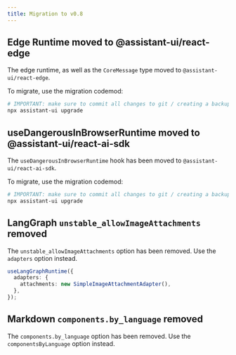```yaml
---
title: Migration to v0.8
---
```


## Edge Runtime moved to @assistant-ui/react-edge

The edge runtime, as well as the `CoreMessage` type moved to `@assistant-ui/react-edge`.

To migrate, use the migration codemod:

```sh
# IMPORTANT: make sure to commit all changes to git / creating a backup before running the codemod
npx assistant-ui upgrade
```

## useDangerousInBrowserRuntime moved to @assistant-ui/react-ai-sdk

The `useDangerousInBrowserRuntime` hook has been moved to `@assistant-ui/react-ai-sdk`.

To migrate, use the migration codemod:

```sh
# IMPORTANT: make sure to commit all changes to git / creating a backup before running the codemod
npx assistant-ui upgrade
```


## LangGraph `unstable_allowImageAttachments` removed

The `unstable_allowImageAttachments` option has been removed. Use the `adapters` option instead.

```ts
useLangGraphRuntime({
  adapters: {
    attachments: new SimpleImageAttachmentAdapter(),
  },
});
```

## Markdown `components.by_language` removed

The `components.by_language` option has been removed. Use the `componentsByLanguage` option instead.
